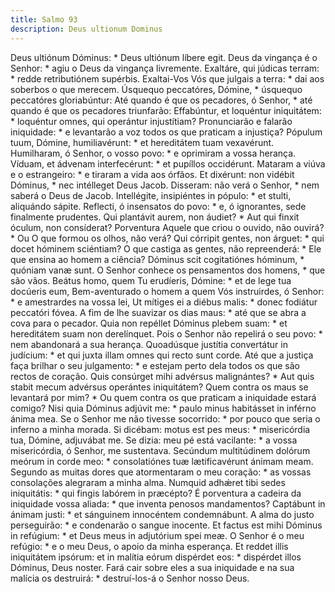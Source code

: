 ```yaml
---
title: Salmo 93
description: Deus ultionum Dominus
---
```


<div class="grid grid-cols-2 gap-5">
  <span class="text-justify">
    Deus ultiónum Dóminus: * Deus ultiónum líbere egit.
  </span>
  <span class="text-justify">
    Deus da vingança é o Senhor: * agiu o Deus da vingança livremente.
  </span>
  <span class="text-justify">
    Exaltáre, qui júdicas terram: * redde retributiónem supérbis.
  </span>
  <span class="text-justify">
    Exaltai-Vos Vós que julgais a terra: * dai aos soberbos o que merecem.
  </span>
  <span class="text-justify">
    Úsquequo peccatóres, Dómine, * úsquequo peccatóres gloriabúntur:
  </span>
  <span class="text-justify">
    Até quando é que os pecadores, ó Senhor, * até quando é que os pecadores
    triunfarão:
  </span>
  <span class="text-justify">
    Effabúntur, et loquéntur iniquitátem: * loquéntur omnes, qui operántur
    injustítiam?
  </span>
  <span class="text-justify">
    Pronunciarão e falarão iniquidade: * e levantarão a voz todos os que
    praticam a injustiça?
  </span>
  <span class="text-justify">
    Pópulum tuum, Dómine, humiliavérunt: * et hereditátem tuam vexavérunt.
  </span>
  <span class="text-justify">
    Humilharam, ó Senhor, o vosso povo: * e oprimiram a vossa herança.
  </span>
  <span class="text-justify">
    Víduam, et ádvenam interfecérunt: * et pupíllos occidérunt.
  </span>
  <span class="text-justify">
    Mataram a viúva e o estrangeiro: * e tiraram a vida aos órfãos.
  </span>
  <span class="text-justify">
    Et dixérunt: non vidébit Dóminus, * nec intélleget Deus Jacob.
  </span>
  <span class="text-justify">
    Disseram: não verá o Senhor, * nem saberá o Deus de Jacob.
  </span>
  <span class="text-justify">
    Intellégite, insipiéntes in pópulo: * et stulti, aliquándo sápite.
  </span>
  <span class="text-justify">
    Reflecti, ó insensatos do povo: * e, ó ignorantes, sede finalmente
    prudentes.
  </span>
  <span class="text-justify">
    Qui plantávit aurem, non áudiet? * Aut qui finxit óculum, non consíderat?
  </span>
  <span class="text-justify">
    Porventura Aquele que criou o ouvido, não ouvirá? * Ou O que formou os
    olhos, não verá?
  </span>
  <span class="text-justify">
    Qui córripit gentes, non árguet: * qui docet hóminem sciéntiam?
  </span>
  <span class="text-justify">
    O que castiga as gentes, não repreenderá: * Ele que ensina ao homem a
    ciência?
  </span>
  <span class="text-justify">
    Dóminus scit cogitatiónes hóminum, * quóniam vanæ sunt.
  </span>
  <span class="text-justify">
    O Senhor conhece os pensamentos dos homens, * que são vãos.
  </span>
  <span class="text-justify">
    Beátus homo, quem Tu erudíeris, Dómine: * et de lege tua docúeris eum,
  </span>
  <span class="text-justify">
    Bem-aventurado o homem a quem Vós instruirdes, ó Senhor: * e amestrardes na
    vossa lei,
  </span>
  <span class="text-justify">
    Ut mítiges ei a diébus malis: * donec fodiátur peccatóri fóvea.
  </span>
  <span class="text-justify">
    A fim de lhe suavizar os dias maus: * até que se abra a cova para o pecador.
  </span>
  <span class="text-justify">
    Quia non repéllet Dóminus plebem suam: * et hereditátem suam non
    derelínquet.
  </span>
  <span class="text-justify">
    Pois o Senhor não repelirá o seu povo: * nem abandonará a sua herança.
  </span>
  <span class="text-justify">
    Quoadúsque justítia convertátur in judícium: * et qui juxta illam omnes qui
    recto sunt corde.
  </span>
  <span class="text-justify">
    Até que a justiça faça brilhar o seu julgamento: * e estejam perto dela
    todos os que são rectos de coração.
  </span>
  <span class="text-justify">
    Quis consúrget mihi advérsus malignántes? * Aut quis stabit mecum advérsus
    operántes iniquitátem?
  </span>
  <span class="text-justify">
    Quem contra os maus se levantará por mim? * Ou quem contra os que praticam a
    iniquidade estará comigo?
  </span>
  <span class="text-justify">
    Nisi quia Dóminus adjúvit me: * paulo minus habitásset in inférno ánima mea.
  </span>
  <span class="text-justify">
    Se o Senhor me não tivesse socorrido: * por pouco que seria o inferno a
    minha morada.
  </span>
  <span class="text-justify">
    Si dicébam: motus est pes meus: * misericórdia tua, Dómine, adjuvábat me.
  </span>
  <span class="text-justify">
    Se dizia: meu pé está vacilante: * a vossa misericórdia, ó Senhor, me
    sustentava.
  </span>
  <span class="text-justify">
    Secúndum multitúdinem dolórum meórum in corde meo: * consolatiónes tuæ
    lætificavérunt ánimam meam.
  </span>
  <span class="text-justify">
    Segundo as muitas dores que atormentaram o meu coração: * as vossas
    consolações alegraram a minha alma.
  </span>
  <span class="text-justify">
    Numquid adhǽret tibi sedes iniquitátis: * qui fingis labórem in præcépto?
  </span>
  <span class="text-justify">
    É porventura a cadeira da iniquidade vossa aliada: * que inventa penosos
    mandamentos?
  </span>
  <span class="text-justify">
    Captábunt in ánimam justi: * et sánguinem innocéntem condemnábunt.
  </span>
  <span class="text-justify">
    A alma do justo perseguirão: * e condenarão o sangue inocente.
  </span>
  <span class="text-justify">
    Et factus est mihi Dóminus in refúgium: * et Deus meus in adjutórium spei
    meæ.
  </span>
  <span class="text-justify">
    O Senhor é o meu refúgio: * e o meu Deus, o apoio da minha esperança.
  </span>
  <span class="text-justify">
    Et reddet illis iniquitátem ipsórum: et in malítia eórum dispérdet eos: *
    dispérdet illos Dóminus, Deus noster.
  </span>
  <span class="text-justify">
    Fará cair sobre eles a sua iniquidade e na sua malícia os destruirá: *
    destruí-los-á o Senhor nosso Deus.
  </span>
</div>
